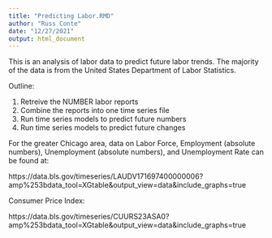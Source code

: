 ```yaml
---
title: "Predicting Labor.RMD"
author: "Russ Conte"
date: "12/27/2021"
output: html_document
---
```


This is an analysis of labor data to predict future labor trends. The majority of the data is from the United States Department of Labor Statistics.

Outline:

1. Retreive the NUMBER labor reports
2. Combine the reports into one time series file
3. Run time series models to predict future numbers
4. Run time series models to predict future changes

For the greater Chicago area, data on Labor Force, Employment (absolute numbers), Unemployment (absolute numbers), and Unemployment Rate can be found at:

https://data.bls.gov/timeseries/LAUDV171697400000006?amp%253bdata_tool=XGtable&output_view=data&include_graphs=true

Consumer Price Index:

https://data.bls.gov/timeseries/CUURS23ASA0?amp%253bdata_tool=XGtable&output_view=data&include_graphs=true


